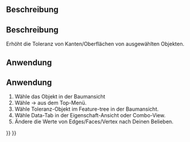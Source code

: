 <languages/>
<div lang="en" dir="ltr" class="mw-content-ltr">
{{Docnav
|[[OpenSCAD_ResizeMeshFeature|Resize Mesh Feature]]
|[[OpenSCAD_Edgestofaces|Convert Edges To Faces]]
|[[OpenSCAD_Workbench|OpenSCAD]]
|IconL=OpenSCAD_ResizeMeshFeature.svg
|IconR=OpenSCAD_Edgestofaces.svg
|IconC=Workbench_OpenSCAD.svg
}}
</div>

{{GuiCommand/de
|Name=OpenSCAD IncreaseTolerance‏‎Feature
|Name/de=OpenSCAD ErhöheToleranz‏‎
|MenuLocation=OpenSCAD → Toleranz erhöhen
|Workbenches=[[OpenSCAD_Workbench/de|OpenSCAD]]
}}

<span id="Description"></span>
==Beschreibung== 

==Beschreibung==
Erhöht die Toleranz von Kanten/Oberflächen von ausgewählten Objekten.

<span id="Usage"></span>
==Anwendung== 

<div class="mw-translate-fuzzy">
==Anwendung==
# Wähle das Objekt in der Baumansicht
# Wähle {{KEY| OpenSCAD}}  →  {{KEY|[[Image:OpenSCAD_IncreaseTolerance.png|32px]] Toleranz erhöhen}} aus dem Top-Menü.
# Wähle Toleranz-Objekt im Feature-tree in der Baumansicht.
# Wähle Data-Tab in der Eigenschaft-Ansicht oder Combo-View.
# Ändere die Werte von  Edges/Faces/Vertex nach Deinen Belieben.
</div>


<div lang="en" dir="ltr" class="mw-content-ltr">
{{Docnav
|[[OpenSCAD_ResizeMeshFeature|Resize Mesh Feature]]
|[[OpenSCAD_Edgestofaces|Convert Edges To Faces]]
|[[OpenSCAD_Workbench|OpenSCAD]]
|IconL=OpenSCAD_ResizeMeshFeature.svg
|IconR=OpenSCAD_Edgestofaces.svg
|IconC=Workbench_OpenSCAD.svg
}}
</div>

{{OpenSCAD_Tools_navi{{#translation:}}}}
{{Userdocnavi{{#translation:}}}}